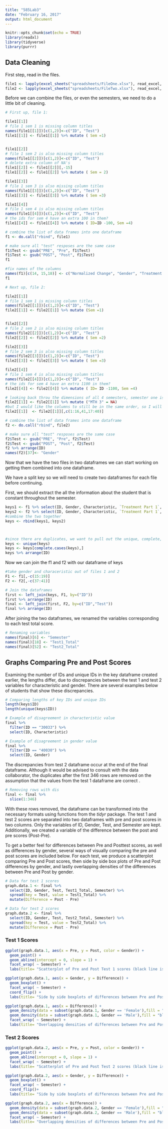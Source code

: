 ```yaml
---
title: "585Lab3"
date: "February 16, 2017"
output: html_document
---
```


```r
knitr::opts_chunk$set(echo = TRUE)
library(readxl)
library(tidyverse)
library(purrr)
```

## Data Cleaning

First step, read in the files. 


```r
file1 <- lapply(excel_sheets("spreadsheets/FileOne.xlsx"), read_excel, path = "spreadsheets/FileOne.xlsx")
file2 <- lapply(excel_sheets("spreadsheets/FileTwo.xlsx"), read_excel, path = "spreadsheets/FileTwo.xlsx")

```

Before we can combine the files, or even the semesters, we need to do a little bit of cleaning.

```r
# First up, file 1:

file1[[1]]
# file 1 sem 1 is missing column titles
names(file1[[1]])[c(1,2)]<-c("ID", "Test")
file1[[1]] <- file1[[1]] %>% mutate ( Sem =1)


file1[[2]]
# file 1 sem 2 is also missing column titles
names(file1[[2]])[c(1,2)]<-c("ID", "Test")
# delete extra column of NA's
file1[[2]] <- file1[[2]][,-15]
file1[[2]] <- file1[[2]] %>% mutate ( Sem = 2)

file1[[3]]
# file 1 sem 3 is also missing column titles
names(file1[[3]])[c(1,2)]<-c("ID", "Test")
file1[[3]] <- file1[[3]] %>% mutate ( Sem =3)

file1[[4]]
# file 1 sem 4 is also missing column titles
names(file1[[4]])[c(1,2)]<-c("ID", "Test")
# the ids for sem 4 have an extra 100 in them?
file1[[4]] <- file1[[4]] %>% mutate ( ID=ID -100, Sem =4)

# combine the list of data frames into one dataframe
f1 <- do.call("rbind", file1)

# make sure all "test" resposes are the same case
f1$Test <- gsub("PRE", "Pre", f1$Test)
f1$Test <- gsub("POST", "Post", f1$Test)
f1

#fix names of the columns
names(f1)[c(14, 15,18)] <- c("Normalized Change", "Gender", "Treatment Part 2")
f1


```

```r
# Next up, file 2:

file2[[1]]
# file 1 sem 1 is missing column titles
names(file2[[1]])[c(1,2)]<-c("ID", "Test")
file2[[1]] <- file2[[1]] %>% mutate (Sem =1)


file2[[2]]
# file 2 sem 2 is also missing column titles
names(file2[[2]])[c(1,2)]<-c("ID", "Test")
file2[[2]] <- file2[[2]] %>% mutate ( Sem =2)

file2[[3]]
# file 2 sem 3 is also missing column titles
names(file2[[3]])[c(1,2)]<-c("ID", "Test")
file2[[3]] <- file2[[3]] %>% mutate ( Sem =3)

file2[[4]]
# file 1 sem 4 is also missing column titles
names(file2[[4]])[c(1,2)]<-c("ID", "Test")
# the ids for sem 4 have an extra 1100 in them?
file2[[4]] <- file2[[4]] %>% mutate ( ID= ID -1100, Sem =4)

# looking back throu the dimensions of all 4 semesters, semester one is missing the column "MTH 3", so we'll add in a column of NAS
file2[[1]] <- file2[[1]] %>% mutate ("MTH 3" = NA)
#but I would like the columns to still be in the same order, so I will rearrange them
file2[[1]]  <- file2[[1]][,c(1:16,41,17:40)]

# combine the list of data frames into one dataframe
f2 <- do.call("rbind", file2)

# make sure all "test" resposes are the same case
f2$Test <- gsub("PRE", "Pre", f2$Test)
f2$Test <- gsub("POST", "Post", f2$Test)
f2 %>% arrange(ID)
names(f2)[37]<- "Gender"


```

Now that we have the two files in two dataframes we can start working on getting them combined into one dataframe.

We have a split key so we will need to create two dataframes for each file before continuing.

First, we should extract the all the information about the student that is constant throughout the semester.

```r

keys1 <- f1 %>% select(ID, Gender, Characteristic, `Treatment Part 1`, `Treatment Part 2`, Sem)
keys2 <- f2 %>% select(ID, Gender, Characteristic, `Treatment Part 1`, `Treatment Part 2`, Sem)
#combine the two together
keys <- rbind(keys1, keys2)



#since there are duplicates, we want to pull out the unique, complete, values
keys <- unique(keys)
keys <- keys[complete.cases(keys),]
keys %>% arrange(ID)
```


Now we can join the f1 and f2 with our dataframe of keys

```r
#take gender and characeristic out of files 1 and 2
F1 <- f1[,-c(15:19)]
F2 <- f2[,-c(37:41)]

# Join the dataframes
first <- left_join(keys, F1, by=("ID"))
first %>% arrange(ID)
final <- left_join(first, F2, by=c("ID","Test"))
final %>% arrange(ID)

```


After joining the two dataframes, we renamed the variables corresponding to each test total score.


```r

# Renaming variables
names(final)[6] <- "Semester"
names(final)[18] <- "Test1_Total"
names(final)[52] <- "Test2_Total"
```

## Graphs Comparing Pre and Post Scores


Examining the number of IDs and unique IDs in the key dataframe created earlier, the lengths differ, due to discrepancies between the test 1 and test 2 variables for characteristic and gender. There are several examples below of students that show these discrepancies.

```r
# Comparing lengths of key IDs and unique IDs
length(keys$ID)
length(unique(keys$ID))

# Example of disagreement in characteristic value
final %>%
  filter(ID == "30033") %>%
  select(ID, Characteristic)

# Example of disagreement in gender value
final %>%
  filter(ID == "40030") %>%
  select(ID, Gender)
```

The discrepancies from test 2 dataframe occur at the end of the final dataframe. Although it would be advised to consult with the data collaborator, the duplicates after the first 346 rows are removed on the assumption that the values from the test 1 dataframe are correct .

```r
# Removing rows with dis
final <- final %>%
  slice(1:346)
```

With these rows removed, the dataframe can be transformed into the necessary formats using functions from the *tidyr* package. The test 1 and test 2 scores are separated into two dataframes with pre and post scores in two columns. Only the variables of ID, Gender, Test, and Semester are kept. Additionally, we created a variable of the difference between the post and pre scores (Post-Pre).

To get a better feel for differences between Pre and Posttest scores, as well as differences by gender, several ways of visually comparing the pre and post scores are included below. For each test, we produce a scatterplot comparing Pre and Post scores, then side by side box plots of Pre and Post differences by gender, and lastly overlapping densities of the differences between Pre and Post by gender.

```r
# Data for test 1 scores
graph.data.1 <- final %>%
  select(ID, Gender, Test, Test1_Total, Semester) %>%
  spread(key = Test, value = Test1_Total) %>%
  mutate(Difference = Post - Pre)

# Data for test 2 scores
graph.data.2 <- final %>%
  select(ID, Gender, Test, Test2_Total, Semester) %>%
  spread(key = Test, value = Test2_Total) %>%
  mutate(Difference = Post - Pre)
```

### Test 1 Scores

```r
ggplot(graph.data.1, aes(x = Pre, y = Post, color = Gender)) + 
  geom_point() + 
  geom_abline(intercept = 0, slope = 1) +
  facet_wrap( ~ Semester) +
  labs(title= "Scatterplot of Pre and Post Test 1 scores (black line is the 1:1 line)")

ggplot(graph.data.1, aes(x = Gender, y = Difference)) + 
  geom_boxplot() +
  facet_wrap( ~ Semester) +
  coord_flip() +
  labs(title= "Side by side boxplots of differences between Pre and Post Test 1 scores")

ggplot(graph.data.1, aes(x = Difference)) + 
  geom_density(data = subset(graph.data.1, Gender == 'Female'),fill = "red", alpha = 0.5) +
  geom_density(data = subset(graph.data.1, Gender == 'Male'),fill = "blue", alpha = 0.5) +
  facet_wrap( ~ Semester) +
  labs(title= "Overlapping densities of differences between Pre and Post Test 1 scores")
```

### Test 2 Scores

```r
ggplot(graph.data.2, aes(x = Pre, y = Post, color = Gender)) + 
  geom_point() + 
  geom_abline(intercept = 0, slope = 1) +
  facet_wrap( ~ Semester) +
  labs(title= "Scatterplot of Pre and Post Test 2 scores (black line is the 1:1 line)")

ggplot(graph.data.2, aes(x = Gender, y = Difference)) + 
  geom_boxplot() +
  facet_wrap( ~ Semester) +
  coord_flip()+
  labs(title= "Side by side boxplots of differences between Pre and Post Test 2 scores")

ggplot(graph.data.2, aes(x = Difference)) + 
  geom_density(data = subset(graph.data.2, Gender == 'Female'),fill = "red", alpha = 0.5) +
  geom_density(data = subset(graph.data.2, Gender == 'Male'),fill = "blue", alpha = 0.5) +
  facet_wrap( ~ Semester) +
  labs(title= "Overlapping densities of differences between Pre and Post Test 2 scores")
```






